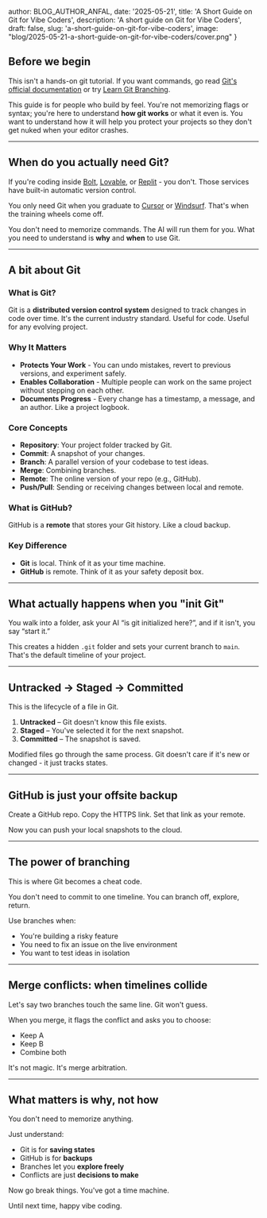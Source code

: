 
  author: BLOG_AUTHOR_ANFAL,
  date: '2025-05-21',
  title: 'A Short Guide on Git for Vibe Coders',
  description: 'A short guide on Git for Vibe Coders',
  draft: false,
  slug: 'a-short-guide-on-git-for-vibe-coders',
  image: "blog/2025-05-21-a-short-guide-on-git-for-vibe-coders/cover.png"
}


<BlogImage src="blog/2025-05-21-a-short-guide-on-git-for-vibe-coders/cover.png" alt="Git for Vibe Coders" />

## Before we begin
This isn't a hands-on git tutorial. If you want commands, go read <a href="https://git-scm.com/docs/gittutorial" target="_blank">Git's official documentation</a> or try <a href="https://learngitbranching.js.org/" target="_blank">Learn Git Branching</a>.

This guide is for people who build by feel. You're not memorizing flags or syntax; you're here to understand **how git works** or what it even is. You want to understand how it will help you protect your projects so they don't get nuked when your editor crashes.

---

## When do you actually need Git?
If you're coding inside <a href="https://bolt.new" target="_blank">Bolt</a>, <a href="https://lovable.dev" target="_blank">Lovable</a>, or <a href="https://replit.com" target="_blank">Replit</a> - you don't. Those services have built-in automatic version control.

You only need Git when you graduate to <a href="https://cursor.com" target="_blank">Cursor</a> or <a href="https://windsurf.com" target="_blank">Windsurf</a>. That's when the training wheels come off.

You don't need to memorize commands. The AI will run them for you. What you need to understand is **why** and **when** to use Git.

---

## A bit about Git

### What is Git?
Git is a **distributed version control system** designed to track changes in code over time. It's the current industry standard. Useful for code. Useful for any evolving project.

### Why It Matters
- **Protects Your Work** - You can undo mistakes, revert to previous versions, and experiment safely.
- **Enables Collaboration** - Multiple people can work on the same project without stepping on each other.
- **Documents Progress** - Every change has a timestamp, a message, and an author. Like a project logbook.

### Core Concepts
- **Repository**: Your project folder tracked by Git.
- **Commit**: A snapshot of your changes.
- **Branch**: A parallel version of your codebase to test ideas.
- **Merge**: Combining branches.
- **Remote**: The online version of your repo (e.g., GitHub).
- **Push/Pull**: Sending or receiving changes between local and remote.

### What is GitHub?
GitHub is a **remote** that stores your Git history. Like a cloud backup.

### Key Difference
- **Git** is local. Think of it as your time machine.
- **GitHub** is remote. Think of it as your safety deposit box.

---

## What actually happens when you "init Git"
You walk into a folder, ask your AI “is git initialized here?”, and if it isn't, you say “start it.”

This creates a hidden `.git` folder and sets your current branch to `main`. That's the default timeline of your project.

<BlogImage src="blog/2025-05-21-a-short-guide-on-git-for-vibe-coders/vibe-git-init-1.png" alt="Git Init" />

---

## Untracked → Staged → Committed
This is the lifecycle of a file in Git.

1. **Untracked** – Git doesn't know this file exists.
2. **Staged** – You've selected it for the next snapshot.
3. **Committed** – The snapshot is saved.

<BlogImage src="blog/2025-05-21-a-short-guide-on-git-for-vibe-coders/vibe-git-tracking.png" alt="Git tracking" />

Modified files go through the same process. Git doesn't care if it's new or changed - it just tracks states.

---

## GitHub is just your offsite backup
Create a GitHub repo. Copy the HTTPS link. Set that link as your remote.

Now you can push your local snapshots to the cloud.

<BlogImage src="blog/2025-05-21-a-short-guide-on-git-for-vibe-coders/vibe-github.png" alt="Github setup" />

---

## The power of branching
This is where Git becomes a cheat code.

You don't need to commit to one timeline. You can branch off, explore, return.

Use branches when:
- You're building a risky feature
- You need to fix an issue on the live environment
- You want to test ideas in isolation

<BlogImage src="blog/2025-05-21-a-short-guide-on-git-for-vibe-coders/vib-branching.png" alt="Git branching" />

---

## Merge conflicts: when timelines collide
Let's say two branches touch the same line. Git won't guess.

When you merge, it flags the conflict and asks you to choose:
- Keep A
- Keep B
- Combine both

It's not magic. It's merge arbitration.

<BlogImage src="blog/2025-05-21-a-short-guide-on-git-for-vibe-coders/conflict.png" alt="Merge conflict" />

---

## What matters is **why**, not **how**
You don't need to memorize anything.

Just understand:
- Git is for **saving states**
- GitHub is for **backups**
- Branches let you **explore freely**
- Conflicts are just **decisions to make**

<BlogImage src="blog/2025-05-21-a-short-guide-on-git-for-vibe-coders/final-thoughts.png" alt="Final thoughts" />

Now go break things. You've got a time machine.

Until next time, happy vibe coding.
